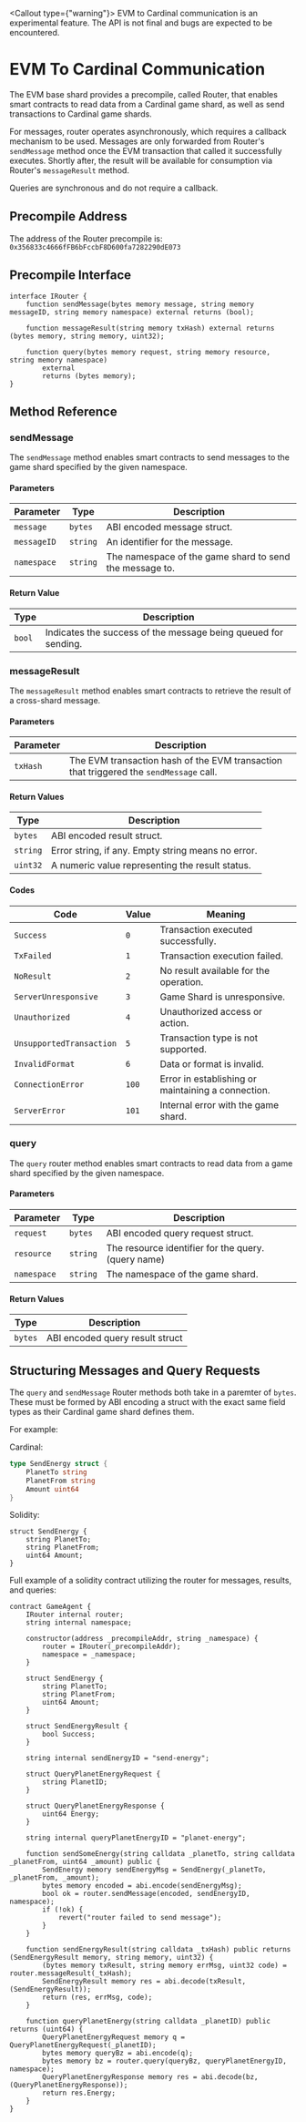 
<Callout type={"warning"}>
    EVM to Cardinal communication is an experimental feature. The API is not final and bugs are expected to be encountered.
</Callout>


# EVM To Cardinal Communication

The EVM base shard provides a precompile, called Router, that enables smart contracts to read data from a Cardinal game shard, as well as send transactions to Cardinal game shards.

For messages, router operates asynchronously, which requires a callback mechanism to be used. Messages are only forwarded from Router's `sendMessage` method once the EVM transaction that called it successfully executes. Shortly after, the result will be available for consumption via Router's `messageResult` method.

Queries are synchronous and do not require a callback.

## Precompile Address

The address of the Router precompile is: `0x356833c4666fFB6bFccbF8D600fa7282290dE073`

## Precompile Interface

```solidity
interface IRouter {
    function sendMessage(bytes memory message, string memory messageID, string memory namespace) external returns (bool);

    function messageResult(string memory txHash) external returns (bytes memory, string memory, uint32);

    function query(bytes memory request, string memory resource, string memory namespace)
        external
        returns (bytes memory);
}
```

## Method Reference

### sendMessage

The `sendMessage` method enables smart contracts to send messages to the game shard specified by the given namespace.

#### Parameters

| Parameter   | Type     | Description                                             |
|-------------|----------|---------------------------------------------------------|
| `message`   | `bytes`  | ABI encoded message struct.                             |
| `messageID` | `string` | An identifier for the message.                          |
| `namespace` | `string` | The namespace of the game shard to send the message to. |

#### Return Value

| Type   | Description                                                    |
|--------|----------------------------------------------------------------|
| `bool` | Indicates the success of the message being queued for sending. |


### messageResult

The `messageResult` method enables smart contracts to retrieve the result of a cross-shard message.

#### Parameters

| Parameter | Description                                                                            |
|-----------|----------------------------------------------------------------------------------------|
| `txHash`  | The EVM transaction hash of the EVM transaction that triggered the `sendMessage` call. |


#### Return Values

| Type     | Description                                        |
|----------|----------------------------------------------------|
| `bytes`  | ABI encoded result struct.                         |
| `string` | Error string, if any. Empty string means no error. |
| `uint32` | A numeric value representing the result status.    |

#### Codes

| Code                     | Value | Meaning                                            |
|--------------------------|-------|----------------------------------------------------|
| `Success`                | `0`   | Transaction executed successfully.                 |
| `TxFailed`               | `1`   | Transaction execution failed.                      |
| `NoResult`               | `2`   | No result available for the operation.             |
| `ServerUnresponsive`     | `3`   | Game Shard is unresponsive.                        |
| `Unauthorized`           | `4`   | Unauthorized access or action.                     |
| `UnsupportedTransaction` | `5`   | Transaction type is not supported.                 |
| `InvalidFormat`          | `6`   | Data or format is invalid.                         |
| `ConnectionError`        | `100` | Error in establishing or maintaining a connection. |
| `ServerError`            | `101` | Internal error with the game shard.                |

### query

The `query` router method enables smart contracts to read data from a game shard specified by the given namespace.

#### Parameters

| Parameter   | Type     | Description                                         |
|-------------|----------|-----------------------------------------------------|
| `request`   | `bytes`  | ABI encoded query request struct.                   |
| `resource`  | `string` | The resource identifier for the query. (query name) |
| `namespace` | `string` | The namespace of the game shard.                    |

#### Return Values

| Type    | Description                     |
|---------|---------------------------------|
| `bytes` | ABI encoded query result struct |

## Structuring Messages and Query Requests

The `query` and `sendMessage` Router methods both take in a paremter of `bytes`. These must be formed by ABI encoding a struct with the exact same field types as their Cardinal game shard defines them.

For example:

Cardinal:

```go
type SendEnergy struct {
    PlanetTo string
    PlanetFrom string
    Amount uint64
}
```

Solidity:

```solidity
struct SendEnergy {
    string PlanetTo;
    string PlanetFrom;
    uint64 Amount;
}
```

Full example of a solidity contract utilizing the router for messages, results, and queries:

```solidity
contract GameAgent {
    IRouter internal router;
    string internal namespace;

    constructor(address _precompileAddr, string _namespace) {
        router = IRouter(_precompileAddr);
        namespace = _namespace;
    }

    struct SendEnergy {
        string PlanetTo;
        string PlanetFrom;
        uint64 Amount;
    }

    struct SendEnergyResult {
        bool Success;
    }

    string internal sendEnergyID = "send-energy";

    struct QueryPlanetEnergyRequest {
        string PlanetID;
    }

    struct QueryPlanetEnergyResponse {
        uint64 Energy;
    }

    string internal queryPlanetEnergyID = "planet-energy";

    function sendSomeEnergy(string calldata _planetTo, string calldata _planetFrom, uint64 _amount) public {
        SendEnergy memory sendEnergyMsg = SendEnergy(_planetTo, _planetFrom, _amount);
        bytes memory encoded = abi.encode(sendEnergyMsg);
        bool ok = router.sendMessage(encoded, sendEnergyID, namespace);
        if (!ok) {
            revert("router failed to send message");
        }
    }

    function sendEnergyResult(string calldata _txHash) public returns (SendEnergyResult memory, string memory, uint32) {
        (bytes memory txResult, string memory errMsg, uint32 code) =  router.messageResult(_txHash);
        SendEnergyResult memory res = abi.decode(txResult, (SendEnergyResult));
        return (res, errMsg, code);
    }

    function queryPlanetEnergy(string calldata _planetID) public returns (uint64) {
        QueryPlanetEnergyRequest memory q = QueryPlanetEnergyRequest(_planetID);
        bytes memory queryBz = abi.encode(q);
        bytes memory bz = router.query(queryBz, queryPlanetEnergyID, namespace);
        QueryPlanetEnergyResponse memory res = abi.decode(bz, (QueryPlanetEnergyResponse));
        return res.Energy;
    }
}
```